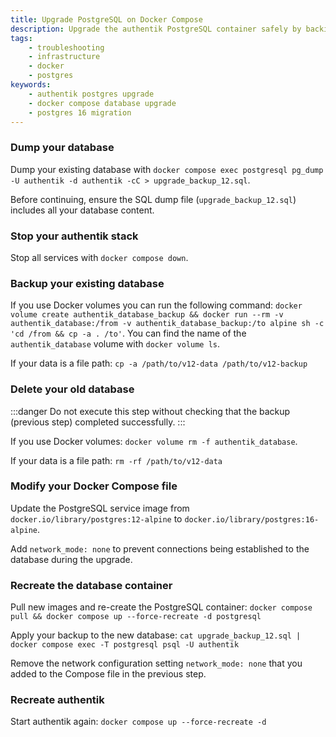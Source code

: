 ```yaml
---
title: Upgrade PostgreSQL on Docker Compose
description: Upgrade the authentik PostgreSQL container safely by backing up data and recreating the service.
tags:
    - troubleshooting
    - infrastructure
    - docker
    - postgres
keywords:
    - authentik postgres upgrade
    - docker compose database upgrade
    - postgres 16 migration
---
```


### Dump your database

Dump your existing database with `docker compose exec postgresql pg_dump -U authentik -d authentik -cC > upgrade_backup_12.sql`.

Before continuing, ensure the SQL dump file (`upgrade_backup_12.sql`) includes all your database content.

### Stop your authentik stack

Stop all services with `docker compose down`.

### Backup your existing database

If you use Docker volumes you can run the following command: `docker volume create authentik_database_backup && docker run --rm -v authentik_database:/from -v authentik_database_backup:/to alpine sh -c 'cd /from && cp -a . /to'`. You can find the name of the `authentik_database` volume with `docker volume ls`.

If your data is a file path: `cp -a /path/to/v12-data /path/to/v12-backup`

### Delete your old database

:::danger
Do not execute this step without checking that the backup (previous step) completed successfully.
:::

If you use Docker volumes: `docker volume rm -f authentik_database`.

If your data is a file path: `rm -rf /path/to/v12-data`

### Modify your Docker Compose file

Update the PostgreSQL service image from `docker.io/library/postgres:12-alpine` to `docker.io/library/postgres:16-alpine`.

Add `network_mode: none` to prevent connections being established to the database during the upgrade.

### Recreate the database container

Pull new images and re-create the PostgreSQL container: `docker compose pull && docker compose up --force-recreate -d postgresql`

Apply your backup to the new database: `cat upgrade_backup_12.sql | docker compose exec -T postgresql psql -U authentik`

Remove the network configuration setting `network_mode: none` that you added to the Compose file in the previous step.

### Recreate authentik

Start authentik again: `docker compose up --force-recreate -d`
